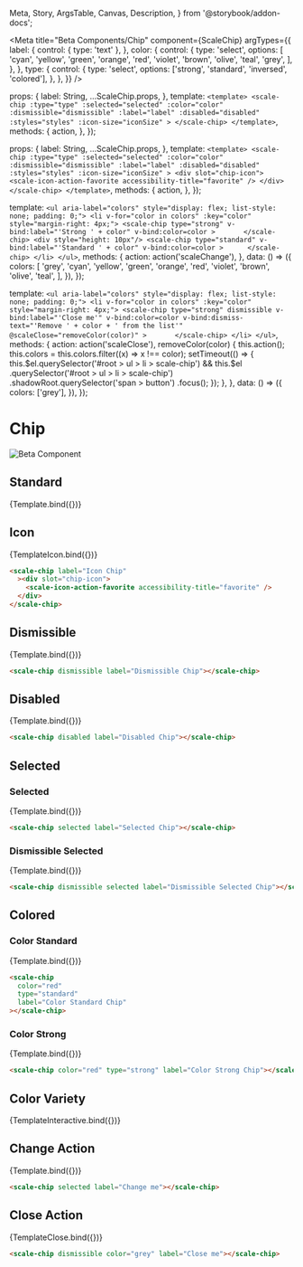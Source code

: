   Meta,
  Story,
  ArgsTable,
  Canvas,
  Description,
} from '@storybook/addon-docs';

<Meta
  title="Beta Components/Chip"
  component={ScaleChip}
  argTypes={{
    label: {
      control: { type: 'text' },
    },
    color: {
      control: {
        type: 'select',
        options: [
          'cyan',
          'yellow',
          'green',
          'orange',
          'red',
          'violet',
          'brown',
          'olive',
          'teal',
          'grey',
        ],
      },
    },
    type: {
      control: {
        type: 'select',
        options: ['strong', 'standard', 'inversed', 'colored'],
      },
    },
  }}
/>

  props: {
    label: String,
    ...ScaleChip.props,
  },
  template: `
    <template>
        <scale-chip
            :type="type"
            :selected="selected"
            :color="color"
            :dismissible="dismissible"
            :label="label"
            :disabled="disabled"
            :styles="styles"
            :icon-size="iconSize"
        >
        </scale-chip>
    </template>
  `,
  methods: {
    action,
  },
});

  props: {
    label: String,
    ...ScaleChip.props,
  },
  template: `
    <template>
        <scale-chip
            :type="type"
            :selected="selected"
            :color="color"
            :dismissible="dismissible"
            :label="label"
            :disabled="disabled"
            :styles="styles"
            :icon-size="iconSize"
        >
        <div slot="chip-icon">
            <scale-icon-action-favorite accessibility-title="favorite" />
        </div>
        </scale-chip>
    </template>
  `,
  methods: {
    action,
  },
});

  template: `
      <ul aria-label="colors" style="display: flex; list-style: none; padding: 0;">
          <li v-for="color in colors" :key="color" style="margin-right: 4px;">
            <scale-chip
                type="strong"
                v-bind:label="'Strong ' + color"
                v-bind:color=color
            >      
            </scale-chip>
            <div style="height: 10px"/>
             <scale-chip
                type="standard"
                v-bind:label="'Standard ' + color"
                v-bind:color=color
            >     
            </scale-chip>
          </li>
      </ul>
  `,
  methods: {
    action: action('scaleChange'),
  },
  data: () => ({
    colors: [
      'grey',
      'cyan',
      'yellow',
      'green',
      'orange',
      'red',
      'violet',
      'brown',
      'olive',
      'teal',
    ],
  }),
});

  template: `
      <ul aria-label="colors" style="display: flex; list-style: none; padding: 0;">
          <li v-for="color in colors" :key="color" style="margin-right: 4px;">
            <scale-chip
                type="strong"
                dismissible
                v-bind:label="'Close me'"
                v-bind:color=color
                v-bind:dismiss-text="'Remove ' + color + ' from the list'"
                @scaleClose="removeColor(color)"
            >      
            </scale-chip>
          </li>
      </ul>
  `,
  methods: {
    action: action('scaleClose'),
    removeColor(color) {
      this.action();
      this.colors = this.colors.filter((x) => x !== color);
      setTimeout(() => {
        this.$el.querySelector('#root > ul > li > scale-chip') &&
          this.$el
            .querySelector('#root > ul > li > scale-chip')
            .shadowRoot.querySelector('span > button')
            .focus();
      });
    },
  },
  data: () => ({
    colors: ['grey'],
  }),
});

<div
  style={{
    display: 'inline-flex',
    alignItems: 'center',
    justifyContent: 'space-between',
    width: '100%',
  }}
>
  <h1>Chip</h1>
  <img src="assets/beta.png" alt="Beta Component" />
</div>

## Standard

<Canvas withSource="none">
  <Story
    name="Standard"
    args={{
      label: 'Chip label',
    }}
  >
    {Template.bind({})}
  </Story>
</Canvas>

<ArgsTable story="Standard" />

## Icon

<Canvas withSource="none">
  <Story
    name="Icon Chip"
    args={{
      label: 'Icon Chip',
    }}
  >
    {TemplateIcon.bind({})}
  </Story>
</Canvas>

```html
<scale-chip label="Icon Chip"
  ><div slot="chip-icon">
    <scale-icon-action-favorite accessibility-title="favorite" />
  </div>
</scale-chip>
```

## Dismissible

<Canvas withSource="none">
  <Story
    name="Dismissible Chip"
    args={{
      label: 'Dismissible Chip',
      dismissible: true,
    }}
  >
    {Template.bind({})}
  </Story>
</Canvas>

```html
<scale-chip dismissible label="Dismissible Chip"></scale-chip>
```

## Disabled

<Canvas withSource="none">
  <Story
    name="Disabled Chip"
    args={{
      label: 'Disabled Chip',
      disabled: true,
    }}
  >
    {Template.bind({})}
  </Story>
</Canvas>

```html
<scale-chip disabled label="Disabled Chip"></scale-chip>
```

## Selected

### Selected

<Canvas withSource="none">
  <Story
    name="Selected Chip"
    args={{
      label: 'Selected Chip',
      selected: true,
    }}
  >
    {Template.bind({})}
  </Story>
</Canvas>

```html
<scale-chip selected label="Selected Chip"></scale-chip>
```

### Dismissible Selected

<Canvas withSource="none">
  <Story
    name="Dismissible Selected Chip"
    args={{
      label: 'Dismissible Selected Chip',
      dismissible: true,
      selected: true,
    }}
  >
    {Template.bind({})}
  </Story>
</Canvas>

```html
<scale-chip dismissible selected label="Dismissible Selected Chip"></scale-chip>
```

## Colored

### Color Standard

<Canvas withSource="none">
  <Story
    name="Color Standard Chip"
    args={{
      label: 'Color Standard Chip',
      color: 'red',
    }}
  >
    {Template.bind({})}
  </Story>
</Canvas>

```html
<scale-chip
  color="red"
  type="standard"
  label="Color Standard Chip"
></scale-chip>
```

### Color Strong

<Canvas withSource="none">
  <Story
    name="Color Strong Chip"
    args={{
      label: 'Color Strong Chip',
      color: 'red',
      type: 'strong',
    }}
  >
    {Template.bind({})}
  </Story>
</Canvas>

```html
<scale-chip color="red" type="strong" label="Color Strong Chip"></scale-chip>
```

## Color Variety

<Canvas withSource="none">
  <Story name="Colors">{TemplateInteractive.bind({})}</Story>
</Canvas>

## Change Action

<Canvas withSource="none">
  <Story
    name="Change Action Chip"
    args={{
      label: 'Change me',
      selected: true,
    }}
  >
    {Template.bind({})}
  </Story>
</Canvas>

```html
<scale-chip selected label="Change me"></scale-chip>
```

## Close Action

<Canvas withSource="none">
  <Story name="Close Action Chip">{TemplateClose.bind({})}</Story>
</Canvas>

```html
<scale-chip dismissible color="grey" label="Close me"></scale-chip>
```
